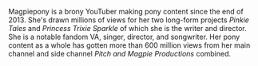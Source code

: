 Magpiepony is a brony YouTuber making pony content since the end of 2013. She's drawn millions of views for her two long-form projects _Pinkie Tales_ and _Princess Trixie Sparkle_ of which she is the writer and director. She is a notable fandom VA, singer, director, and songwriter. Her pony content as a whole has gotten more than 600 million views from her main channel and side channel _Pitch and Magpie Productions_ combined.
